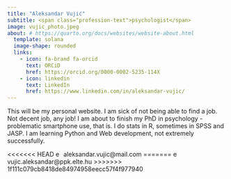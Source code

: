 ```yaml
---
title: "Aleksandar Vujić"
subtitle: <span class="profession-text">psychologist</span>
image: vujic_photo.jpeg
about: # https://quarto.org/docs/websites/website-about.html
  template: solana
  image-shape: rounded
  links:
    - icon: fa-brand fa-orcid
      text: ORCiD
      href: https://orcid.org/0000-0002-5235-114X
    - icon: linkedin
      text: LinkedIn
      href: https://www.linkedin.com/in/aleksandar-vujic/
---
```



This will be my personal website. I am sick of not being able to find a job. Not decent job, any job!
I am about to finish my PhD in psychology - problematic smartphone use, that is. I do stats in R, sometimes in SPSS and JASP. I am learning Python and Web development, not extremely successfully. 

<div>

<<<<<<< HEAD
  <img src="envelope-regular.svg" alt="email" style="height: 1em;"> aleksandar.vujic@mail.com
=======
  <img src="envelope-regular.svg" alt="email" style="height: 1em;"> vujic.aleksandar@ppk.elte.hu
>>>>>>> 1f111c079cb8418de84974958eecc57f4f977940
  
</div>


